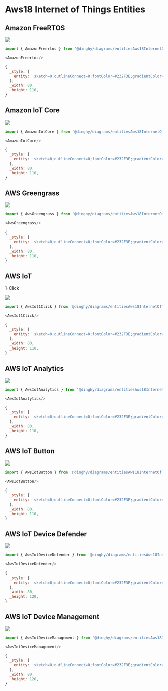 
# Aws18 Internet of Things Entities


## Amazon FreeRTOS

<Tabs>
  <TabItem value="Preview">

![](./amazon-freertos.png#drawio)

  </TabItem>
  <TabItem value="Usage">
    
```js
import { AmazonFreertos } from '@dinghy/diagrams/entitiesAws18InternetOfThings'

<AmazonFreertos/>
```

  </TabItem>
  <TabItem value="Definition">
    
```js
{
  _style: {
    entity: 'sketch=0;outlineConnect=0;fontColor=#232F3E;gradientColor=none;strokeColor=#ffffff;fillColor=#232F3E;dashed=0;verticalLabelPosition=middle;verticalAlign=bottom;align=center;html=1;whiteSpace=wrap;fontSize=10;fontStyle=1;spacing=3;shape=mxgraph.aws4.productIcon;prIcon=mxgraph.aws4.freertos;',
  },
  _width: 80,
  _height: 110,
}
```

  </TabItem>
</Tabs>


## Amazon IoT Core

<Tabs>
  <TabItem value="Preview">

![](./amazon-iot-core.png#drawio)

  </TabItem>
  <TabItem value="Usage">
    
```js
import { AmazonIotCore } from '@dinghy/diagrams/entitiesAws18InternetOfThings'

<AmazonIotCore/>
```

  </TabItem>
  <TabItem value="Definition">
    
```js
{
  _style: {
    entity: 'sketch=0;outlineConnect=0;fontColor=#232F3E;gradientColor=none;strokeColor=#ffffff;fillColor=#232F3E;dashed=0;verticalLabelPosition=middle;verticalAlign=bottom;align=center;html=1;whiteSpace=wrap;fontSize=10;fontStyle=1;spacing=3;shape=mxgraph.aws4.productIcon;prIcon=mxgraph.aws4.iot_core;',
  },
  _width: 80,
  _height: 110,
}
```

  </TabItem>
</Tabs>


## AWS Greengrass

<Tabs>
  <TabItem value="Preview">

![](./aws-greengrass.png#drawio)

  </TabItem>
  <TabItem value="Usage">
    
```js
import { AwsGreengrass } from '@dinghy/diagrams/entitiesAws18InternetOfThings'

<AwsGreengrass/>
```

  </TabItem>
  <TabItem value="Definition">
    
```js
{
  _style: {
    entity: 'sketch=0;outlineConnect=0;fontColor=#232F3E;gradientColor=none;strokeColor=#ffffff;fillColor=#232F3E;dashed=0;verticalLabelPosition=middle;verticalAlign=bottom;align=center;html=1;whiteSpace=wrap;fontSize=10;fontStyle=1;spacing=3;shape=mxgraph.aws4.productIcon;prIcon=mxgraph.aws4.greengrass;',
  },
  _width: 80,
  _height: 110,
}
```

  </TabItem>
</Tabs>


## AWS IoT
1-Click

<Tabs>
  <TabItem value="Preview">

![](./aws-iot-1-click.png#drawio)

  </TabItem>
  <TabItem value="Usage">
    
```js
import { AwsIot1Click } from '@dinghy/diagrams/entitiesAws18InternetOfThings'

<AwsIot1Click/>
```

  </TabItem>
  <TabItem value="Definition">
    
```js
{
  _style: {
    entity: 'sketch=0;outlineConnect=0;fontColor=#232F3E;gradientColor=none;strokeColor=#ffffff;fillColor=#232F3E;dashed=0;verticalLabelPosition=middle;verticalAlign=bottom;align=center;html=1;whiteSpace=wrap;fontSize=10;fontStyle=1;spacing=3;shape=mxgraph.aws4.productIcon;prIcon=mxgraph.aws4.iot_1click;',
  },
  _width: 80,
  _height: 110,
}
```

  </TabItem>
</Tabs>


## AWS IoT Analytics

<Tabs>
  <TabItem value="Preview">

![](./aws-iot-analytics.png#drawio)

  </TabItem>
  <TabItem value="Usage">
    
```js
import { AwsIotAnalytics } from '@dinghy/diagrams/entitiesAws18InternetOfThings'

<AwsIotAnalytics/>
```

  </TabItem>
  <TabItem value="Definition">
    
```js
{
  _style: {
    entity: 'sketch=0;outlineConnect=0;fontColor=#232F3E;gradientColor=none;strokeColor=#ffffff;fillColor=#232F3E;dashed=0;verticalLabelPosition=middle;verticalAlign=bottom;align=center;html=1;whiteSpace=wrap;fontSize=10;fontStyle=1;spacing=3;shape=mxgraph.aws4.productIcon;prIcon=mxgraph.aws4.iot_analytics;',
  },
  _width: 80,
  _height: 110,
}
```

  </TabItem>
</Tabs>


## AWS IoT Button

<Tabs>
  <TabItem value="Preview">

![](./aws-iot-button.png#drawio)

  </TabItem>
  <TabItem value="Usage">
    
```js
import { AwsIotButton } from '@dinghy/diagrams/entitiesAws18InternetOfThings'

<AwsIotButton/>
```

  </TabItem>
  <TabItem value="Definition">
    
```js
{
  _style: {
    entity: 'sketch=0;outlineConnect=0;fontColor=#232F3E;gradientColor=none;strokeColor=#ffffff;fillColor=#232F3E;dashed=0;verticalLabelPosition=middle;verticalAlign=bottom;align=center;html=1;whiteSpace=wrap;fontSize=10;fontStyle=1;spacing=3;shape=mxgraph.aws4.productIcon;prIcon=mxgraph.aws4.iot_button;',
  },
  _width: 80,
  _height: 110,
}
```

  </TabItem>
</Tabs>


## AWS IoT Device Defender

<Tabs>
  <TabItem value="Preview">

![](./aws-iot-device-defender.png#drawio)

  </TabItem>
  <TabItem value="Usage">
    
```js
import { AwsIotDeviceDefender } from '@dinghy/diagrams/entitiesAws18InternetOfThings'

<AwsIotDeviceDefender/>
```

  </TabItem>
  <TabItem value="Definition">
    
```js
{
  _style: {
    entity: 'sketch=0;outlineConnect=0;fontColor=#232F3E;gradientColor=none;strokeColor=#ffffff;fillColor=#232F3E;dashed=0;verticalLabelPosition=middle;verticalAlign=bottom;align=center;html=1;whiteSpace=wrap;fontSize=10;fontStyle=1;spacing=3;shape=mxgraph.aws4.productIcon;prIcon=mxgraph.aws4.iot_device_defender;',
  },
  _width: 80,
  _height: 120,
}
```

  </TabItem>
</Tabs>


## AWS IoT Device Management

<Tabs>
  <TabItem value="Preview">

![](./aws-iot-device-management.png#drawio)

  </TabItem>
  <TabItem value="Usage">
    
```js
import { AwsIotDeviceManagement } from '@dinghy/diagrams/entitiesAws18InternetOfThings'

<AwsIotDeviceManagement/>
```

  </TabItem>
  <TabItem value="Definition">
    
```js
{
  _style: {
    entity: 'sketch=0;outlineConnect=0;fontColor=#232F3E;gradientColor=none;strokeColor=#ffffff;fillColor=#232F3E;dashed=0;verticalLabelPosition=middle;verticalAlign=bottom;align=center;html=1;whiteSpace=wrap;fontSize=10;fontStyle=1;spacing=3;shape=mxgraph.aws4.productIcon;prIcon=mxgraph.aws4.iot_device_management;',
  },
  _width: 80,
  _height: 120,
}
```

  </TabItem>
</Tabs>

